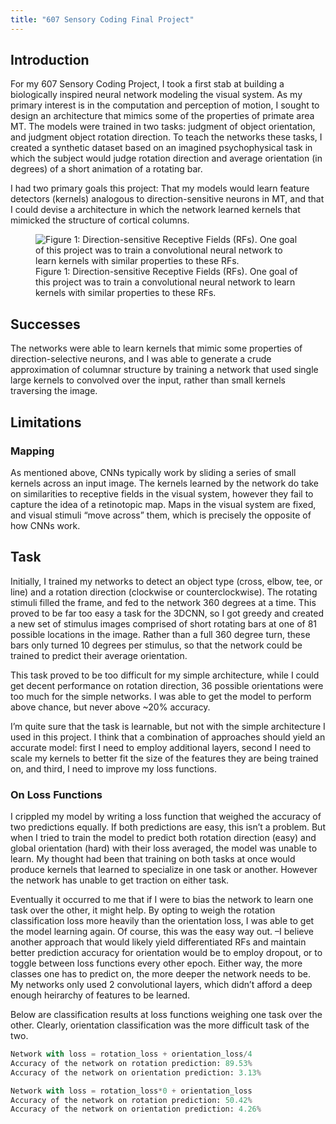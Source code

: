 ```yaml
---
title: "607 Sensory Coding Final Project"
---
```


## Introduction
For my 607 Sensory Coding Project, I took a first stab at building a biologically inspired neural network modeling the visual system. As my primary interest is in the computation and perception of motion, I sought to design an architecture that mimics some of the properties of primate area MT. 
The models were trained in two tasks: judgment of object orientation, and judgment object rotation direction. To teach the networks these tasks, I created a synthetic dataset based on an imagined psychophysical task in which the subject would judge rotation direction and average orientation (in degrees) of a short animation of a rotating bar.

I had two primary goals this project: That my models would learn feature detectors (kernels) analogous to direction-sensitive neurons in MT, and that I could devise a architecture in which the network learned kernels that mimicked the structure of cortical columns.

![Figure 1: Direction-sensitive Receptive Fields (RFs). One goal of this project was to train a convolutional neural network to learn kernels with similar properties to these RFs.](images/mt_rfs.png)

## Successes
The networks were able to learn kernels that mimic some properties of direction-selective neurons, and I was able to generate a crude approximation of columnar structure by training a network that used single large kernels to convolved over the input, rather than small kernels traversing the image.

## Limitations
### Mapping
As mentioned above, CNNs typically work by sliding a series of small kernels across an input image. The kernels learned by the network do take on similarities to receptive fields in the visual system, however they fail to capture the idea of a retinotopic map. Maps in the visual system are fixed, and visual stimuli "move across" them, which is precisely the opposite of how CNNs work.

## Task
Initially, I trained my networks to detect an object type (cross, elbow, tee, or line) and a rotation direction (clockwise or counterclockwise). The rotating stimuli filled the frame, and fed to the network 360 degrees at a time. This proved to be far too easy a task for the 3DCNN, so I got greedy and created a new set of stimulus images comprised of short rotating bars at one of 81 possible locations in the image. Rather than a full 360 degree turn, these bars only turned 10 degrees per stimulus, so that the network could be trained to predict their average orientation.

This task proved to be too difficult for my simple architecture, while I could get decent performance on rotation direction, 36 possible orientations were too much for the simple networks. I was able to get the model to perform above chance, but never above ~20% accuracy.

I'm quite sure that the task is learnable, but not with the simple architecture I used in this project. I think that a combination of approaches should yield an accurate model: first I need to employ additional layers, second I need to scale my kernels to better fit the size of the features they are being trained on, and third, I need to improve my loss functions.

### On Loss Functions
I crippled my model by writing a loss function that weighed the accuracy of two predictions equally. If both predictions are easy, this isn't a problem. But when I tried to train the model to predict both rotation direction (easy) and global orientation (hard) with their loss averaged, the model was unable to learn. My thought had been that training on both tasks at once would produce kernels that learned to specialize in one task or another. However the network has unable to get traction on either task. 

Eventually it occurred to me that if I were to bias the network to learn one task over the other, it might help. By opting to weigh the rotation classification loss more heavily than the orientation loss, I was able to get the model learning again. Of course, this was the easy way out. –I believe another approach that would likely yield differentiated RFs and maintain better prediction accuracy for orientation would be to employ dropout, or to toggle between loss functions every other epoch. Either way, the more classes one has to predict on, the more deeper the network needs to be. My networks only used 2 convolutional layers, which didn't afford a deep enough heirarchy of features to be learned.

Below are classification results at loss functions weighing one task over the other. Clearly, orientation classification was the more difficult task of the two.

```python
Network with loss = rotation_loss + orientation_loss/4
Accuracy of the network on rotation prediction: 89.53%
Accuracy of the network on orientation prediction: 3.13%

Network with loss = rotation_loss*0 + orientation_loss
Accuracy of the network on rotation prediction: 50.42%
Accuracy of the network on orientation prediction: 4.26%
```
